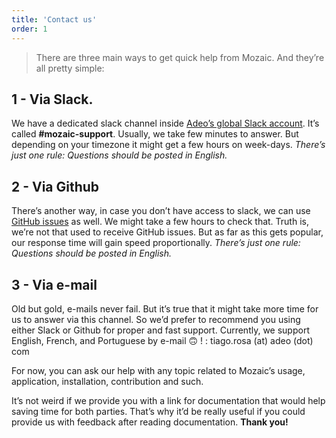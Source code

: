 ```yaml
---
title: 'Contact us'
order: 1
---
```


> There are three main ways to get quick help from Mozaic. And they’re all pretty simple:

## 1 - Via Slack.

We have a dedicated slack channel inside [Adeo’s global Slack account](https://adeo-tech-community.slack.com). It’s called **#mozaic-support**. Usually, we take few minutes to answer. But depending on your timezone it might get a few hours on week-days.
_There’s just one rule: Questions should be posted in English._

## 2 - Via Github

There’s another way, in case you don’t have access to slack, we can use [GitHub issues](https://github.com/adeo/mozaic-design-system/issues) as well. We might take a few hours to check that. Truth is, we’re not that used to receive GitHub issues. But as far as this gets popular, our response time will gain speed proportionally.
_There’s just one rule: Questions should be posted in English._

## 3 - Via e-mail

Old but gold, e-mails never fail. But it’s true that it might take more time for us to answer via this channel. So we’d prefer to recommend you using either Slack or Github for proper and fast support.
Currently, we support English, French, and Portuguese by e-mail 🙃 ! : tiago.rosa (at) adeo (dot) com

For now, you can ask our help with any topic related to Mozaic’s usage, application, installation, contribution and such.

It’s not weird if we provide you with a link for documentation that would help saving time for both parties. That’s why it’d be really useful if you could provide us with feedback after reading documentation. **Thank you!**
